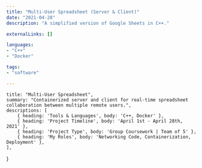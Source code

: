 ```yaml
---
title: "Multi-User Spreadsheet (Server & Client)"
date: "2021-04-28"
description: "A simplified version of Google Sheets in C++."

externalLinks: []

languages:
- "C++"
- "Docker"

tags:
- "software"

---
```

	title: "Multi-User Spreadsheet",
	summary: "Containerized server and client for real-time spreadsheet collaboration between multiple remote users.",
	descriptions: [
		{ heading: 'Tools & Languages', body: 'C++, Docker' },
		{ heading: 'Project Timeline', body: 'April 1st - April 28th, 2021' },
		{ heading: 'Project Type', body: 'Group Coursework | Team of 5' },
		{ heading: 'My Roles', body: 'Networking Code, Containerization, Deployment' },
	],
}

<TwoColumn vars={vars} centerRightCol={false}>
</TwoColumn>


<div className="max-w-3xl mx-auto">
<ProseWrapper>

</ProseWrapper>
</div>